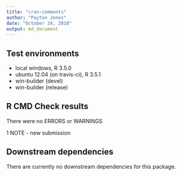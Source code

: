 ```yaml
---
title: "cran-comments"
author: "Payton Jones"
date: "October 24, 2018"
output: md_document
---
```


## Test environments
* local windows, R 3.5.0
* ubuntu 12.04 (on travis-ci), R 3.5.1
* win-builder (devel)
* win-builder (release)

## R CMD Check results
There were no ERRORS or WARNINGS

1 NOTE - new submission

## Downstream dependencies
There are currently no downstream dependencies for this package.
